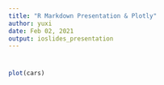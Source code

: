 ```yaml
---
title: "R Markdown Presentation & Plotly"
author: yuxi
date: Feb 02, 2021
output: ioslides_presentation
---
```


# 

```r
plot(cars)
```
